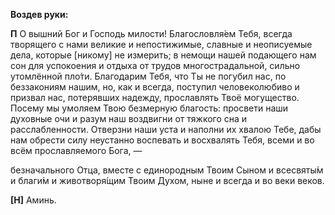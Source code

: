 **Воздев руки:**

**П** О вышний Бог и Господь милости! Благословля́ем Тебя, всегда творящего с нами великие и непостижимые, славные и неописуемые дела, которые <R>[</R>никому<R>]</R> не измерить; в немощи нашей подающего нам сон для успокоения и отдыха от трудов многострадальной, сильно утомлённой пло́ти. Благодарим Тебя, что Ты не погубил нас, по беззакониям нашим, но, как и всегда, поступил человеколюбиво и призвал нас, потерявших надежду, прославлять Твоё могущество. Посему мы умоляем Твою безмерную благость: просвети наши духовные очи и разум наш воздвигни от тяжкого сна и расслабленности. Отверзни наши уста и наполни их хвалою Тебе, дабы нам обрести силу неустанно воспевать и восхвалять Тебя, всеми и во всём прославляемого Бога, —

безначального Отца, вместе с единородным Твоим Сыном и всесвяты́м и благи́м и животворя́щим Твоим Духом, ныне и всегда и во веки веков.

**[Н]** Аминь.
